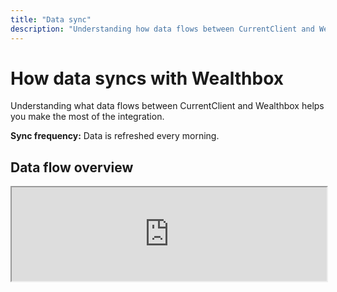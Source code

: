 ```yaml
---
title: "Data sync"
description: "Understanding how data flows between CurrentClient and Wealthbox"
---
```


# How data syncs with Wealthbox

Understanding what data flows between CurrentClient and Wealthbox helps you make the most of the integration.

<Tip>**Sync frequency:** Data is refreshed every morning.</Tip>


## Data flow overview

<iframe 
  src="https://www.loom.com/embed/661422fbd7e24dd1b4a9143f2553bc2d?hideEmbedTopBar=true" 
  width="100%" 
  height={400}
  allowFullScreen
/>

## What syncs from Wealthbox to CurrentClient?

<CardGroup cols={2}>
  <Card title="Contact information" icon="id-badge">
    Names, phone numbers, email and address information
  </Card>
  <Card title="Contact tags" icon="tag">
    Existing client tags and interaction history
  </Card>
  <Card title="Contact type and status" icon="user-check">
    Contact type and status
  </Card>
  <Card title="Any custom fields" icon="gears">
    Any custom fields you setup and want to sync to CurrentClient
  </Card>
</CardGroup>

## What syncs from CurrentClient to Wealthbox?

<CardGroup cols={2}>
  <Card title="Text conversations" icon="comments">
    Complete message threads with timestamps
  </Card>
  <Card title="Call records" icon="phone">
    Call logs with duration and notes
  </Card>
</CardGroup>

## Detailed field mapping

Here's exactly what data syncs from Wealthbox to CurrentClient:

<AccordionGroup>
  <Accordion title="Core contact fields">
    
    **Basic Information:**
    <ParamField body="FirstName" type="string">
      Synced from Wealthbox `first_name` field
    </ParamField>
    
    <ParamField body="LastName" type="string">
      Synced from Wealthbox `last_name` field
    </ParamField>
    
    <ParamField body="Nickname" type="string">
      Synced from Wealthbox `nickname` field
    </ParamField>
    
    <ParamField body="BirthDate" type="date">
      Synced from Wealthbox `birth_date` field
    </ParamField>
    
    <ParamField body="AvatarUrl" type="string">
      Synced from Wealthbox `image` field (if not default person.png)
    </ParamField>

    **Contact Information:**
    <ParamField body="Phone" type="string">
      Primary phone number from Wealthbox contact
    </ParamField>
    
    <ParamField body="Email" type="string">
      Primary email address from Wealthbox contact
    </ParamField>

    **Address Information:**
    <ParamField body="Address1" type="string">
      Primary address `street_line_1` from Wealthbox
    </ParamField>
    
    <ParamField body="Address2" type="string">
      Primary address `street_line_2` from Wealthbox
    </ParamField>
    
    <ParamField body="City" type="string">
      Primary address `city` from Wealthbox
    </ParamField>
    
    <ParamField body="State" type="string">
      Primary address `state` from Wealthbox
    </ParamField>
    
    <ParamField body="Zip" type="string">
      Primary address `zip_code` from Wealthbox
    </ParamField>
    
  </Accordion>

  <Accordion title="System tracking fields">
    These fields help maintain the connection between systems:
    
    <ParamField body="SourceId" type="string">
      The unique Wealthbox contact ID for maintaining sync relationships
    </ParamField>
    
    <ParamField body="SourceType" type="string">
      Always set to "WEALTHBOX" to identify the data source
    </ParamField>
    
    <ParamField body="SourceSyncFlow" type="string">
      Unique identifier for the sync flow configuration
    </ParamField>
    
    <ParamField body="SourceMeta" type="object">
      Contains reference IDs for maintaining data relationships:
      - `SourceEmailId` - Primary email reference ID
      - `SourcePhoneId` - Primary phone reference ID  
      - `SourceAddressId` - Primary address reference ID
      - `SourceVisibleToId` - Visibility permissions reference
    </ParamField>
  </Accordion>

  <Accordion title="Household information">
    If the contact belongs to a household in Wealthbox, these fields sync to maintain family and business relationships:
    
    <ParamField body="HouseholdId" type="string">
      Unique household identifier from Wealthbox `id`
    </ParamField>
    
    <ParamField body="HouseholdName" type="string">
      Household display name from Wealthbox `name`
    </ParamField>
    
    <ParamField body="HouseholdTitle" type="string">
      Household title or description from Wealthbox `title`
    </ParamField>
  </Accordion>

  <Accordion title="Phone numbers">
    Every phone number from Wealthbox gets transferred as an array of phone objects:
    
    <ParamField body="Numbers" type="array">
      Array of phone number objects, each containing:
    </ParamField>
    
    <ParamField body="Phone" type="string">
      Cleaned and formatted phone number
    </ParamField>
    
    <ParamField body="Label" type="string">
      Phone type classification (Mobile, Work, Home, etc.)
    </ParamField>
    
    <ParamField body="IsPreferred" type="boolean">
      Whether this is the primary contact number for the client
    </ParamField>
    
    <ParamField body="Meta" type="object">
      Source metadata including Wealthbox phone ID and type classification
    </ParamField>
  </Accordion>

  <Accordion title="Tags">
    CurrentClient automatically creates reads the tags from your Wealthbox contact and creates a matching tag on the CurrentClient contact.
  </Accordion>

  <Accordion title="Classification and Visibility">
    CurrentClient automatically creates the following tags from your Wealthbox contact to help identify the most common fields that are used for classification and visibility.

    **Contact Classification Tags:**
    <ParamField body="Contact Type" type="tag">
      Automatically created from Wealthbox contact type field
    </ParamField>
    
    <ParamField body="Record Type" type="tag">
      Generated from Wealthbox record type classification
    </ParamField>
    
    <ParamField body="Contact Status" type="tag">
      Synced from Wealthbox contact status field
    </ParamField>
    
    <ParamField body="Contact Source" type="tag">
      Created from Wealthbox source tracking information
    </ParamField>
    
    <ParamField body="Gender" type="tag">
      Generated from Wealthbox gender field (if populated)
    </ParamField>

    **Assignment & Visibility Tags:**
    <ParamField body="Assigned To" type="tag">
      Mapped from Wealthbox user assignments to team member names
    </ParamField>
    
    <ParamField body="Visible To" type="tag">
      Created from Wealthbox visibility permissions and user groups
    </ParamField>
    
    <ParamField body="Wealthbox Tags" type="tag">
      All existing tags from Wealthbox are preserved and synced
    </ParamField>
    
    <ParamField body="Household Tags" type="tag">
      Generated for contacts that belong to households (if applicable)
    </ParamField>
  </Accordion>

  <Accordion title="Custom fields (optional)">
    
    If you select to sync custom fields, all custom fields will be synced to CurrentClient as well.
    
    <Tip>
    **Custom field setup:** Contact support to configure custom field mappings that fit your specific Wealthbox setup and business needs.
    </Tip>
  </Accordion>
</AccordionGroup>


## Conversation notes sync

Learn how your CurrentClient conversations automatically become notes in Wealthbox:

<iframe 
  src="https://www.loom.com/embed/21627a59e9bc4b138a4680f867b630bc?hideEmbedTopBar=true" 
  width="100%" 
  height={400}
  allowFullScreen
/>

<Note>
**Conversation summaries:** CurrentClient can automatically create conversation summaries that get added as notes to your Wealthbox client records.
</Note>

